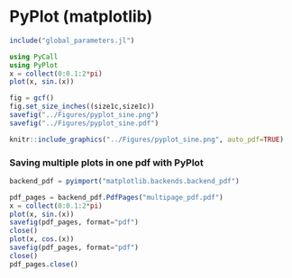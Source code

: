 # PyPlot (matplotlib) {#pyplot}

```julia
include("global_parameters.jl")
```

```julia
using PyCall
using PyPlot
x = collect(0:0.1:2*pi)
plot(x, sin.(x))
```

```julia
fig = gcf()
fig.set_size_inches((size1c,size1c))
savefig("../Figures/pyplot_sine.png")
savefig("../Figures/pyplot_sine.pdf")
```

```r
knitr::include_graphics("../Figures/pyplot_sine.png", auto_pdf=TRUE)
```


### Saving multiple plots in one pdf with PyPlot

```julia
backend_pdf = pyimport("matplotlib.backends.backend_pdf")

pdf_pages = backend_pdf.PdfPages("multipage_pdf.pdf")
x = collect(0:0.1:2*pi)
plot(x, sin.(x))
savefig(pdf_pages, format="pdf")
close()
plot(x, cos.(x))
savefig(pdf_pages, format="pdf")
close()
pdf_pages.close()
```
